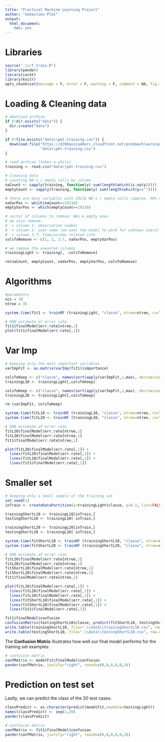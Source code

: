 ```yaml
---
title: "Practical Machine Learning Project"
author: "Sebastien Plat"
output: 
  html_document:
    toc: yes
---
```


# Libraries

```r
source(".\\rf_train.R")
library(pander)
library(caret)
library(knitr)
opts_chunk$set(message = F, error = F, warning = F, comment = NA, fig.align = 'center')
```


# Loading & Cleaning data

```r
# download archive
if (!dir.exists("data")) {
  dir.create("data")
}

if (!file.exists("data\\pml-training.csv")) {
  download.file("https://d396qusza40orc.cloudfront.net/predmachlearn/pml-training.csv",
                "data\\pml-training.csv")
}

# read archive (takes a while)
training <- read.csv("data\\pml-training.csv")
```

```r
# Cleaning data
# counting NA's / empty cells by column
naCount <- sapply(training, function(y) sum(length(which(is.na(y)))))
emptyCount <- sapply(training, function(y) sum(length(which(y==""))))

# there are many variables with 19216 NA's / empty cells (approx. 98% ob the observations). we will not keep them 
naVarPos <- which(naCount==19216)
emptyVarPos <- which(emptyCount==19216)

# vector of columns to remove: NAs & empty ones
# we also remove:
#  + column 1: observation number
#  + column 2: user name (we want the model to work for unknown users)
#  + column 3-7: time/window related info
colsToRemove <- c(1, 2, 3:7, naVarPos, emptyVarPos)

# we remove the unwanted columns
trainingLight <- training[, -colsToRemove]

rm(naCount, emptyCount, naVarPos, emptyVarPos, colsToRemove)
```


# Algorithms

```r
#parameters
ncv = 10
ntree = 35
```

```r
system.time(fit1 <- trainRF (trainingLight, "classe", ntree=ntree, cv=TRUE, ncv=ncv))
```

```r
# OOB estimate of error rate
fit1$finalModel$err.rate[ntree,1]
plot(fit1$finalModel$err.rate[,1])
```

# Var Imp

```r
# keeping only the most important variables
varImpFit <- as.matrix(varImp(fit1)$importance)

colsToKeep <- c("classe", names(sort(apply(varImpFit,1,max), decreasing=T))[1:10])
trainingL10 <- trainingLight[,colsToKeep]

colsToKeep <- c("classe", names(sort(apply(varImpFit,1,max), decreasing=T))[1:20])
trainingL20 <- trainingLight[,colsToKeep]

rm (varImpFit, colsToKeep)
```

```r
system.time(fitL10 <- trainRF (trainingL10, "classe", ntree=ntree, cv=TRUE, ncv=ncv))
system.time(fitL20 <- trainRF (trainingL20, "classe", ntree=ntree, cv=TRUE, ncv=ncv))
```

```r
# OOB estimate of error rate
fitL10$finalModel$err.rate[ntree,1]
fitL20$finalModel$err.rate[ntree,1]
fit1$finalModel$err.rate[ntree,1]

plot(fitL20$finalModel$err.rate[,1]) + 
  lines(fitL20$finalModel$err.rate[,1]) +
  lines(fitL10$finalModel$err.rate[,1]) +
  lines(fit1$finalModel$err.rate[,1])
```


# Smaller set

```r
# keeping only a small sample of the training set
set.seed(1)
inTrain <- createDataPartition(y=trainingLight$classe, p=0.1, list=FALSE)

trainingShortL10 <- trainingL10[inTrain,]
testingShortL10 <- trainingL10[-inTrain,]

trainingShortL20 <- trainingL20[inTrain,]
testingShortL20 <- trainingL20[-inTrain,]
```

```r
system.time(fitShortL10 <- trainRF (trainingShortL10, "classe", ntree=ntree, cv=TRUE, ncv=ncv))
system.time(fitShortL20 <- trainRF (trainingShortL20, "classe", ntree=ntree, cv=TRUE, ncv=ncv))
```

```r
# OOB estimate of error rate
fitL10$finalModel$err.rate[ntree,1]
fitL20$finalModel$err.rate[ntree,1]
fitShortL10$finalModel$err.rate[ntree,1]
fitShortL20$finalModel$err.rate[ntree,1]
fit1$finalModel$err.rate[ntree,1]

plot(fitL20$finalModel$err.rate[,1]) + 
  lines(fitL20$finalModel$err.rate[,1]) +
  lines(fitL10$finalModel$err.rate[,1]) +
  lines(fitShortL10$finalModel$err.rate[,1]) +
  lines(fitShortL20$finalModel$err.rate[,1]) +
  lines(fit1$finalModel$err.rate[,1])

fit1$finalModel$confusion
confusionMatrix(testingShortL10$classe, predict(fitShortL10, testingShortL10))
write.table(trainingShortL10, file=".\\data\\trainingShortL10.csv", row.names=FALSE, sep=",")
write.table(testingShortL10, file=".\\data\\testingShortL10.csv", row.names=FALSE, sep=",")
```






The **Confusion Matrix** illustrates how well our final model performs for the training set examples:

```r
# confusion matrix
confMatrix <- modelFit$finalModel$confusion
pander(confMatrix, justify="right", round=c(0,0,0,0,0,3))
```




# Prediction on test set

Lastly, we can predict the class of the 20 test cases:

```r
classPredict <- as.character(predict(modelFit,newdata=testingLight))
names(classPredict) <- seq(1,20)
pander(classPredict)
```


```r
# confusion matrix
confMatrix <- fit1$finalModel$confusion
pander(confMatrix, justify="right", round=c(0,0,0,0,0,3))
```


